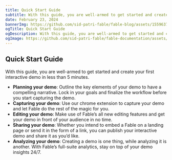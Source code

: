 ```yaml
---
title: Quick Start Guide
subtitle: With this guide, you are well-armed to get started and create your first interactive demo in less than 5 minutes.
date: February 23, 2024
bannerImg: https://github.com/sid-patri-fable/fable-blog/assets/155963795/fe84d566-41fe-4571-96e0-dcd47a4af035
ogTitle: Quick Start Guide
ogDescription: With this guide, you are well-armed to get started and create your first interactive demo in less than 5 minutes.
ogImage: https://github.com/sid-patri-fable/fable-documentation/assets/155963795/b4e5b310-ef91-4b56-b2f6-6420de9d7fe1
---
```

## Quick Start Guide

With this guide, you are well-armed to get started and create your first interactive demo in less than 5 minutes. 

- **Planning your demo**: Outline the key elements of your demo to have a compelling narrative. Lock in your goals and finalize the workflow before you start capturing the demo.
- **Capturing your demo**: Use our chrome extension to capture your demo and let Fable do the rest of the magic for you.
- **Editing your demo**: Make use of Fable’s all new editing features and get your demo in front of your audience in no time.
- **Sharing your demo**: Whether you intend to embed a Fable on a landing page or send it in the form of a link, you can publish your interactive demo and share it as you’d like.
- **Analyzing your demo**: Creating a demo is one thing, while analyzing it is another. With Fable’s full-suite analytics, stay on top of your demo insights 24/7.
